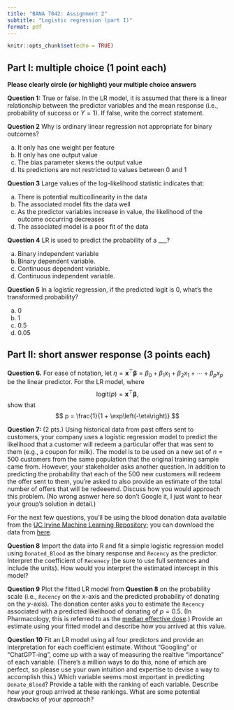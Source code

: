 ```yaml
---
title: "BANA 7042: Assignment 2"
subtitle: "Logistic regression (part I)"
format: pdf
---
```


```r
knitr::opts_chunk$set(echo = TRUE)
```

## Part I: multiple choice (1 point each)

**Please clearly circle (or highlight) your multiple choice answers**

**Question 1:** True or false. In the LR model, it is assumed that there is a linear relationship between the predictor variables and the mean response (i.e., probability of success or $Y = 1$). If false, write the correct statement.

**Question 2** Why is ordinary linear regression not appropriate for binary outcomes?

a. It only has one weight per feature
b. It only has one output value
c. The bias parameter skews the output value
d. Its predictions are not restricted to values between 0 and 1


**Question 3** Large values of the log-likelihood statistic indicates that:

a. There is potential multicollinearity in the data
b. The associated model fits the data well
c. As the predictor variables increase in value, the likelihood of the outcome occurring decreases
d. The associated model is a poor fit of the data

**Question 4** LR is used to predict the probability of a ___?

a. Binary independent variable
b. Binary dependent variable.
c. Continuous dependent variable.
d. Continuous independent variable.

**Question 5** In a logistic regression, if the predicted logit is 0, what’s the transformed probability?

a. 0
b. 1
c. 0.5
d. 0.05


## Part II: short answer response (3 points each)

**Question 6.** For ease of notation, let $\eta = \boldsymbol{x}^\top\boldsymbol{\beta} = \beta_0 + \beta_1 x_1 + \beta_2 x_1 + \cdots + \beta_p x_p$ be the linear predictor. For the LR model, where 
$$
\mathrm{logit}\left(p\right) = \boldsymbol{x}^\top\boldsymbol{\beta},
$$
show that 
$$
p = \frac{1}{1 + \exp\left(-\eta\right)}
$$

**Question 7:** (2 pts.) Using historical data from past offers sent to customers, your company uses a logistic regression model to predict the likelihood that a customer will redeem a particular offer that was sent to them (e.g., a coupon for milk). The model is to be used on a new set of $n = 500$ customers from the same population that the original training sample came from. However, your stakeholder asks another question. In addition to predicting the probability that each of the 500 new customers will redeem the offer sent to them, you're asked to also provide an estimate of the total number of offers that will be redeeemd. Discuss how you would approach this problem. (No wrong asnwer here so don't Google it, I just want to hear your group's solution in detail.)

For the next few questions, you'll be using the blood donation data available from the [UC Irvine Machine Learning Repository](https://archive.ics.uci.edu/); you can download the data from [here](https://archive.ics.uci.edu/dataset/176/blood+transfusion+service+center).

**Question 8** Import the data into R and fit a simple logistic regression model using `Donated_Blood` as the binary response and `Recency` as the predictor. Interpret the coefficient of `Recenecy` (be sure to use full sentences and include the units). How would you interpret the estimated intercept in this model?

**Question 9** Plot the fitted LR model from **Question 8** on the probability scale (i.e., `Recency` on the $x$-axis and the predicted probability of donating on the $y$-axis). The donation center asks you to estimate the `Recency` associated with a predicted likelihood of donating of $p = 0.5$. (In Pharmacology, this is referred to as the [median effective dose](https://en.wikipedia.org/wiki/Effective_dose_(pharmacology)).) Provide an estimate using your fitted model and describe how you arrived at this value.

**Question 10** Fit an LR model using all four predictors and provide an interpretation for each coefficient estimate. Without "Googling" or "ChatGPT-ing", come up with a way of measuring the realtive "importance" of each variable. (There's a million ways to do this, none of which are perfect, so please use your own intuition and expertise to devise a way to accomplish this.) Which variable seems most important in predicting `Donate_Blood`? Provide a table with the ranking of each variable. Describe how your group arrived at these rankings. What are some potential drawbacks of your approach?

